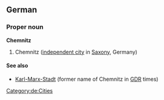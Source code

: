 ==German==
{{wikipedia}}
{{wikipedia|lang=de}}
===Proper noun===
'''Chemnitz'''
# Chemnitz ([[independent city]] in [[Saxony]], Germany)
====See also====
*[[Karl-Marx-Stadt]] (former name of Chemnitz in [[GDR]] times)
[[Category:de:Cities]]